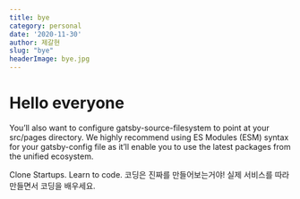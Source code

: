 ```yaml
---
title: bye
category: personal
date: '2020-11-30'
author: 제갈현
slug: "bye"
headerImage: bye.jpg
---
```


# Hello everyone

You’ll also want to configure gatsby-source-filesystem to point at your src/pages directory.
We highly recommend using ES Modules (ESM) syntax for your gatsby-config file as it’ll enable you to use the latest packages from the unified ecosystem.

Clone Startups.
Learn to code.
코딩은 진짜를 만들어보는거야!
실제 서비스를 따라 만들면서 코딩을 배우세요.